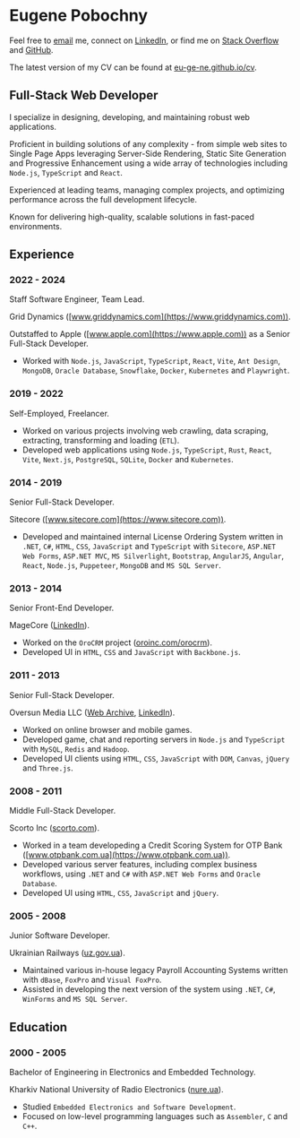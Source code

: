 # Eugene Pobochny

Feel free to [email](mailto:eugene.pobochny@gmail.com) me, connect on
[LinkedIn](https://www.linkedin.com/in/eu-ge-ne), or find me on
[Stack Overflow](https://stackoverflow.com/users/80601/eu-ge-ne) and
[GitHub](https://github.com/eu-ge-ne).

The latest version of my CV can be found at
[eu-ge-ne.github.io/cv](https://eu-ge-ne.github.io/cv).

## Full-Stack Web Developer

I specialize in designing, developing, and maintaining robust web applications.

Proficient in building solutions of any complexity - from simple web sites to
Single Page Apps leveraging Server-Side Rendering, Static Site Generation and
Progressive Enhancement using a wide array of technologies including `Node.js`,
`TypeScript` and `React`.

Experienced at leading teams, managing complex projects, and optimizing
performance across the full development lifecycle.

Known for delivering high-quality, scalable solutions in fast-paced
environments.

## Experience

### 2022 - 2024

Staff Software Engineer, Team Lead.

Grid Dynamics ([www.griddynamics.com](https://www.griddynamics.com)).

Outstaffed to Apple ([www.apple.com](https://www.apple.com)) as a Senior
Full-Stack Developer.

- Worked with `Node.js`, `JavaScript`, `TypeScript`, `React`, `Vite`,
  `Ant Design`, `MongoDB`, `Oracle Database`, `Snowflake`, `Docker`,
  `Kubernetes` and `Playwright`.

### 2019 - 2022

Self-Employed, Freelancer.

- Worked on various projects involving web crawling, data scraping, extracting,
  transforming and loading (`ETL`).
- Developed web applications using `Node.js`, `TypeScript`, `Rust`, `React`,
  `Vite`, `Next.js`, `PostgreSQL`, `SQLite`, `Docker` and `Kubernetes`.

### 2014 - 2019

Senior Full-Stack Developer.

Sitecore ([www.sitecore.com](https://www.sitecore.com)).

- Developed and maintained internal License Ordering System written in `.NET`,
  `C#`, `HTML`, `CSS`, `JavaScript` and `TypeScript` with `Sitecore`,
  `ASP.NET Web Forms`, `ASP.NET MVC`, `MS Silverlight`, `Bootstrap`, `AngularJS`,
  `Angular`, `React`, `Node.js`, `Puppeteer`, `MongoDB` and `MS SQL Server`.

### 2013 - 2014

Senior Front-End Developer.

MageCore ([LinkedIn](https://www.linkedin.com/company/magecore)).

- Worked on the `OroCRM` project
  ([oroinc.com/orocrm](https://oroinc.com/orocrm)).
- Developed UI in `HTML`, `CSS` and `JavaScript` with `Backbone.js`.

### 2011 - 2013

Senior Full-Stack Developer.

Oversun Media LLC
([Web Archive](https://web.archive.org/web/20131006003928/http://oversun-media.com),
[LinkedIn](<https://www.linkedin.com/search/results/all/?keywords=Oversun Media LLC>)).

- Worked on online browser and mobile games.
- Developed game, chat and reporting servers in `Node.js` and `TypeScript`
  with `MySQL`, `Redis` and `Hadoop`.
- Developed UI clients using `HTML`, `CSS`, `JavaScript` with `DOM`,
  `Canvas`, `jQuery` and `Three.js`.

### 2008 - 2011

Middle Full-Stack Developer.

Scorto Inc ([scorto.com](https://scorto.com)).

- Worked in a team developeding a Credit Scoring System for OTP Bank
  ([www.otpbank.com.ua](https://www.otpbank.com.ua)).
- Developed various server features, including complex business workflows,
  using `.NET` and `C#` with `ASP.NET Web Forms` and `Oracle Database`.
- Developed UI using `HTML`, `CSS`, `JavaScript` and `jQuery`.

### 2005 - 2008

Junior Software Developer.

Ukrainian Railways ([uz.gov.ua](https://uz.gov.ua)).

- Maintained various in-house legacy Payroll Accounting Systems written with
  `dBase`, `FoxPro` and `Visual FoxPro`.
- Assisted in developing the next version of the system using `.NET`, `C#`,
  `WinForms` and `MS SQL Server`.

## Education

### 2000 - 2005

Bachelor of Engineering in Electronics and Embedded Technology.

Kharkiv National University of Radio Electronics ([nure.ua](https://nure.ua)).

- Studied `Embedded Electronics and Software Development`.
- Focused on low-level programming languages such as `Assembler`, `C` and `C++`.
